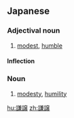 ==Japanese==
{{ja-kanjitab|けん|じょう|yomi=o}}

===Adjectival noun===
{{ja-adj|decl=na|けんじょう|kyu=謙讓}}

# [[modest]], [[humble]]

====Inflection====
{{ja-na|けんじょう}}

===Noun===
{{ja-noun|けんじょう|kyu=謙讓}}

# [[modesty]], [[humility]]

[[hu:謙譲]]
[[zh:謙譲]]